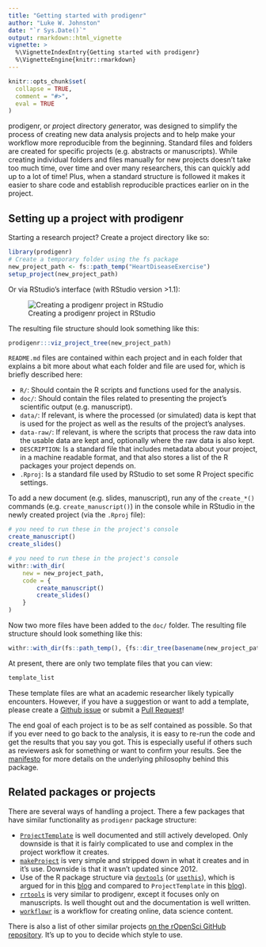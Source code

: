 ```yaml
---
title: "Getting started with prodigenr"
author: "Luke W. Johnston"
date: "`r Sys.Date()`"
output: rmarkdown::html_vignette
vignette: >
  %\VignetteIndexEntry{Getting started with prodigenr}
  %\VignetteEngine{knitr::rmarkdown}
---
```


```r
knitr::opts_chunk$set(
  collapse = TRUE,
  comment = "#>",
  eval = TRUE
)
```

prodigenr, or *pro*ject *di*rectory *gen*erator, was designed to simplify the process of
creating new data analysis projects and to help make your workflow more
reproducible from the beginning.
Standard files and folders are created for specific projects (e.g. abstracts or
manuscripts). While creating individual folders and files manually for new 
projects doesn't take too much time, over time and over many researchers, this
can quickly add up to a lot of time! Plus, when a standard structure is followed
it makes it easier to share code and establish reproducible practices earlier on
in the project.

## Setting up a project with prodigenr

Starting a research project? Create a project directory like so:

```r
library(prodigenr)
# Create a temporary folder using the fs package
new_project_path <- fs::path_temp("HeartDiseaseExercise")
setup_project(new_project_path)
```

Or via RStudio's interface (with RStudio version >1.1):

![Creating a prodigenr project in RStudio](../man/figures/rstudio-projects.gif)

The resulting file structure should look something like this:

```r
prodigenr:::viz_project_tree(new_project_path)
```



`README.md` files are contained within each project and in each folder that explains
a bit more about what each folder and file are used for, which is briefly described
here:

- `R/`: Should contain the R scripts and functions used for the analysis.
- `doc/`: Should contain the files related to presenting the project's
scientific output (e.g. manuscript).
- `data/`: If relevant, is where the processed (or simulated) data is kept that
is used for the project as well as the results of the project's analyses.
- `data-raw/`: If relevant, is where the scripts that process the raw data into 
the usable data are kept and, optionally where the raw data is also kept.
- `DESCRIPTION`: Is a standard file that includes metadata about your project, in
a machine readable format, and that also stores a list of the R packages your project
depends on.
- `.Rproj`: Is a standard file used by RStudio to set some R Project specific
settings.

To add a new document (e.g. slides, manuscript), run any of the `create_*()`
commands (e.g. `create_manuscript()`) in the console while in RStudio in the
newly created project (via the `.Rproj` file):

```r
# you need to run these in the project's console
create_manuscript()
create_slides()
```

```r
# you need to run these in the project's console
withr::with_dir(
    new = new_project_path,
    code = {
        create_manuscript()
        create_slides()
    }
)
```

Now two more files have been added to the `doc/` folder. The resulting file
structure should look something like this:

```r
withr::with_dir(fs::path_temp(), {fs::dir_tree(basename(new_project_path))})
```

At present, there are only two template files that you can view:

```r
template_list
```

These template files are what an academic researcher likely typically encounters.
However, if you have a suggestion or want to add a template, please create a
[Github issue](https://github.com/rostools/prodigenr/issues) or submit a [Pull Request](https://github.com/rostools/prodigenr/pulls)!

The end goal of each project is to be as self contained as possible. So that if
you ever need to go back to the analysis, it is easy to re-run the code and get
the results that you say you got. This is especially useful if others such as
reviewers ask for something or want to confirm your results. 
See the [manifesto](https://rostools.gitlab.io/manifesto) for more details on 
the underlying philosophy behind this package. 

## Related packages or projects

There are several ways of handling a project. There a few packages that have
similar functionality as `prodigenr` package structure:

- [`ProjectTemplate`](http://projecttemplate.net/) is well documented and still
actively developed. Only downside is that it is fairly complicated to use and
complex in the project workflow it creates.
- [`makeProject`](https://cran.r-project.org/package=makeProject)
is very simple and stripped down in what it creates and in it's use. Downside is
that it wasn't updated since 2012.
- Use of the R package structure via
[`devtools`](https://cran.r-project.org/package=devtools) (or
[`usethis`](https://cran.r-project.org/package=usethis)),
which is argued for in this
[blog](https://rmflight.github.io/posts/2014/07/vignetteAnalysis.html) and
compared to `ProjectTemplate` in this
[blog](https://rmflight.github.io/posts/2014/07/zpackages_vs_projectTemplate.html)).
- [`rrtools`](https://github.com/benmarwick/rrtools) is very similar to prodigenr, 
except it focuses only on manuscripts. Is well thought out and the documentation
is well written.
- [`workflowr`](https://github.com/jdblischak/workflowr) is a workflow for creating
online, data science content.

There is also a list of other similar projects 
[on the rOpenSci GitHub repository](https://github.com/ropensci/rrrpkg#useful-tools-and-templates-for-making-research-compendia). 
It's up to you to decide which style to use. 
